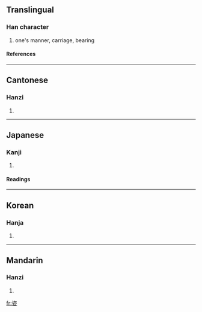 ==Translingual==
===Han character===
{{Han char|rn=38|rad=女|as=06|sn=9|four=3740<sub>4</sub>|canj=戈人女 (IOV), 一人女 (MOV)}}
# one's manner, carriage, bearing
====References====
{{Han ref|kx=0261.220|dkj=06257|dj=0527.250|hdz=21047.060|uh=59FF|ud=23039|bh=ABBA|bd=43962}}
----
==Cantonese==
===Hanzi===
{{yue-hanzi|jyut=|y=ji1}}
# {{defn|Cantonese}}
----
==Japanese==
===Kanji===
{{ja-kanji|grade=|rs=女06}}
# {{defn|Japanese}} 
====Readings====
{{ja-readings|on=[[し]] (shi)|kun=[[すがた]] (sugata)}}
----
==Korean==
===Hanja===
{{ko-hanja|hangeul=자|rv=ja|mr=cha}}
# {{defn|Korean}}
----
==Mandarin==
===Hanzi===
{{cmn-hanzi|pin=[[zī]] (zi1)|wg=tzu<sup>1</sup>}}
# {{defn|Mandarin}}

[[fr:姿]]